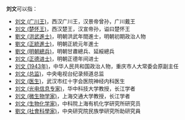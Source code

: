 '''刘文'''可以指：
* [[刘文_(广川王)|刘文 (广川王)]]，西汉广川王，汉景帝曾孙，广川戴王
* [[刘文_(楚怀王)|刘文 (楚怀王)]]，西汉楚王，汉宣帝孙，谥曰楚怀王
* [[劉文_(洪武進士)|劉文 (洪武進士)]]，明朝洪武年間進士，明朝初期政治人物
* [[劉文_(正統進士)|劉文 (正統進士)]]，明朝正統元年進士
* [[劉文_(明朝總兵)|劉文 (明朝總兵)]]，明朝甘肅總兵、延綏總兵
* [[刘文_(正德进士)|刘文 (正德进士)]]，明朝正德年间进士
* [[刘文_(1943年)|刘文 (1943年)]]，中华人民共和国政治人物，重庆市人大常委会原副主任
* [[刘文_(总监)|刘文 (总监)]]，中央电视台纪录频道总监
* [[刘文_(医生)|刘文 (医生)]]，武汉市红十字会医院神经内科医生
* [[刘文_(光电信息专家)|刘文 (光电信息专家)]]，华中科技大学教授，长江学者
* [[刘文_(微生物学家)|刘文 (微生物学家)]]，上海交通大学教授，长江学者
* [[刘文_(生物化学家)|刘文 (生物化学家)]]，中科院上海有机化学研究所研究员
* [[劉文_(社會科學家)|劉文 (社會科學家)]]，中央研究院民族學研究所助研究員

{{消歧义|W文|cat=二字刘姓人名消歧义}}